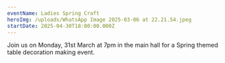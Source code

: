 ```yaml
---
eventName: Ladies Spring Craft
heroImg: /uploads/WhatsApp Image 2025-03-06 at 22.21.54.jpeg
startDate: 2025-04-30T18:00:00.000Z
---
```


Join us on Monday, 31st March at 7pm in the main hall for a Spring themed table decoration making event.
